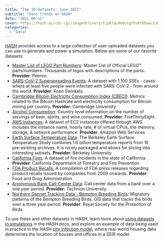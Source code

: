 ```yaml
---
title: "Top 10 Datasets: June 2021"
subtitle: "Data trends on HASH"
date: "2021-06-11"
cover: https://hash.ai/cdn-cgi/imagedelivery/EipKtqu98OotgfhvKf6Eew/23834e04-c7fd-4b07-5510-c630251f9a00/public
categories: 
  - "Data"
---
```


[HASH](https://hash.ai/platform/index) provides access to a large collection of user-uploaded datasets you can use to generate and power a simulation. Below are some of our favorite datasets: 

- [Master List of LEGO Part Numbers](https://hash.ai/@peeron/parts): Master List of Official LEGO™ parts/numbers. Thousands of legos with descriptions of the parts. **Provider**: Peeron.
- [SARS-CoV-2 Superspreading Events](https://hash.ai/@hash/superspreading): A dataset with 1,100 SSEs - cases where at least five people were infected with SARS-CoV-2 - from around the world. **Provider**: Koen Swinkels.
- [Cambridge Bitcoin Electricity Consumption Index (CBECI)](https://hash.ai/@anon/cbeci): Metrics related to the Bitcoin Hashrate and electricity consumption for Bitcoin mining per country. **Provider**: Cambridge University.
- [Alcohol Consumption](https://hash.ai/@fivethirtyeight/alcohol-consumption): Country level information on the number of servings of beer, spirits, and wine consumed. **Provider**: FiveThirtyEight.
- [AWS Instances](https://hash.ai/@hash/aws-instances): A dataset of EC2 instances offered through AWS. Includes the instance name, hourly rate, # of virtual CPUs, the memory, storage, & network performance. **Provider**: Amazon Web Services
- [Earth Surface Temperature Data](https://hash.ai/@berkeleyearth/surface-temperature): The Berkeley Earth Surface Temperature Study combines 1.6 billion temperature reports from 16 pre-existing archives. It is nicely packaged and allows for slicing into interesting subsets. **Provider**: Berkeley University.
- [California Fires](https://hash.ai/@anon/ca-fires): A dataset of fire incidents in the state of California. **Provider**: California Department of Forestry and Fire Prevention
- [FDA Product Recalls:](https://hash.ai/@us-fda/recalls) A compilation of FDA press releases regarding product recalls issued by companies from 2009 onwards. **Provider**: Food and Drug Administration 
- [Anonymous Bank Call-Center Data](https://hash.ai/@technion/call-center-data): Call center data from a bank over a one year period. **Provider:** Technion University.
- [Northern Gannet Tracking Data - Bempton Breeding Birds](https://hash.ai/@royal-society-for-the-/northern_gannets): Migratory patterns of the Bempton Breeding Birds. GIS data that tracks the birds over a three year period. **Provider**: Royal Society for the Protection of Birds.

To use these and other datasets in HASH, learn more about [using datasets in simulations](https://hash.ai/docs/simulation/creating-simulations/datasets) in the HASH docs, and explore an example of data being used in practice in the HASH [city infection model](https://hash.ai/index/5e863dcaeb2a7120ea2fe0b8/city-infection-model), where real-world housing data determines the location of houses and offices in a SEIR model.
